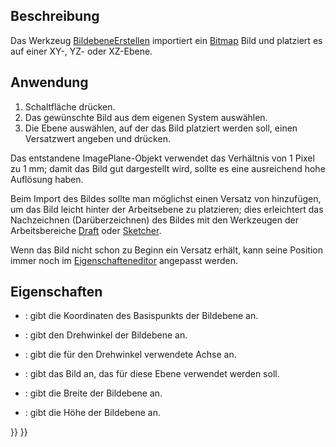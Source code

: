 <languages/>

{{Docnav/de
|[[Image_Open/de|Öffnen]]
|[[Image_Scaling/de|Bildebene skalieren]]
|[[Image_Workbench/de|Image (Bild)]]
|IconL=Image_Open.svg
|IconR=Image_Scaling.svg
|IconC=Workbench_Image.svg
}}

{{GuiCommand/de
|Name=Image CreateImagePlane
|Name/de=Image BildebeneErstellen
|MenuLocation=
|Workbenches=[[Image_Workbench/de|Image (Bild)]]
|SeeAlso=[[Image_Open/de|Image Öffnen]], [[Image_Scaling/de|Image BildebeneSkalieren]]
}}

<span id="Description"></span>
== Beschreibung ==

Das Werkzeug [[Image_CreateImagePlane/de|BildebeneErstellen]] importiert ein [[bitmap/de|Bitmap]] Bild und platziert es auf einer XY-, YZ- oder XZ-Ebene.

<span id="Usage"></span>
==Anwendung==

# Schaltfläche {{Button|[[Image:Image_CreateImagePlane.svg|16px]] [[Image_CreateImagePlane/de|Bildebene erstellen]]}} drücken.
# Das gewünschte Bild aus dem eigenen System auswählen.
# Die Ebene auswählen, auf der das Bild platziert werden soll, einen Versatzwert angeben und {{Button|OK}} drücken.

Das entstandene ImagePlane-Objekt verwendet das Verhältnis von 1 Pixel zu 1 mm; damit das Bild gut dargestellt wird, sollte es eine ausreichend hohe Auflösung haben.

Beim Import des Bildes sollte man möglichst einen Versatz von {{incode|-0.1 mm}} hinzufügen, um das Bild leicht hinter der Arbeitsebene zu platzieren; dies erleichtert das Nachzeichnen (Darüberzeichnen) des Bildes mit den Werkzeugen der Arbeitsbereiche [[Draft_Workbench/de|Draft]] oder [[Sketcher_Workbench/de|Sketcher]].

Wenn das Bild nicht schon zu Beginn ein Versatz erhält, kann seine Position immer noch im [[Property_editor/de|Eigenschafteneditor]] angepasst werden.

<span id="Properties"></span>
==Eigenschaften==

{{Properties Title/de|Basis}}

* {{PropertyData/de|Position}}: gibt die Koordinaten des Basispunkts der Bildebene an.
* {{PropertyData/de|Winkel}}: gibt den Drehwinkel der Bildebene an.
* {{PropertyData/de|Achse}}: gibt die für den Drehwinkel verwendete Achse an.

{{Properties Title/de|Image Plane}}

* {{PropertyData/de|Image File}}: gibt das Bild an, das für diese Ebene verwendet werden soll.
* {{PropertyData/de|XSize}}: gibt die Breite der Bildebene an.
* {{PropertyData/de|YSize}}: gibt die Höhe der Bildebene an.


{{Docnav/de
|[[Image_Open/de|Öffnen]]
|[[Image_Scaling/de|Bildebene skalieren]]
|[[Image_Workbench/de|Image (Bild)]]
|IconL=Image_Open.svg
|IconR=Image_Scaling.svg
|IconC=Workbench_Image.svg
}}

{{Image Tools navi{{#translation:}}}}
{{Userdocnavi{{#translation:}}}}
